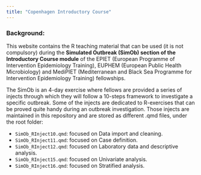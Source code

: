 ```yaml
---
title: "Copenhagen Introductory Course"
---
```


### Background:

This website contains the R teaching material that can be used (it is not compulsory) during the **Simulated Outbreak (SimOb) section of the Introductory Course module** of the EPIET (European Programme of Intervention Epidemiology Training), EUPHEM (European Public Health Microbiology) and MediPIET (Mediterranean and Black Sea Programme for Intervention Epidemiology Training) fellowships.

The SimOb is an 4-day exercise where fellows are provided a series of injects through which they will follow a 10-steps framework to investigate a specific outbreak. Some of the injects are dedicated to R-exercises that can be proved quite handy during an outbreak investigation. Those injects are maintained in this repository and are stored as different .qmd files, under the root folder:

-   `SimOb_RInject10.qmd`: focused on Data import and cleaning.
-   `SimOb_RInject11.qmd`: focused on Case definition.
-   `SimOb_RInject12.qmd`: focused on Laboratory data and descriptive analysis.
-   `SimOb_RInject15.qmd`: focused on Univariate analysis.
-   `SimOb_RInject16.qmd`: focused on Stratified analysis.

# 
